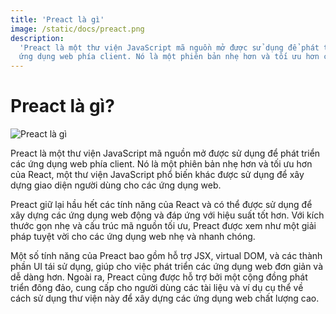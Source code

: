 ```yaml
---
title: 'Preact là gì'
image: /static/docs/preact.png
description:
  'Preact là một thư viện JavaScript mã nguồn mở được sử dụng để phát triển các
  ứng dụng web phía client. Nó là một phiên bản nhẹ hơn và tối ưu hơn của React'
---
```


# Preact là gì?

![Preact là gì](/static/docs/preact.png)

Preact là một thư viện JavaScript mã nguồn mở được sử dụng để phát triển các ứng
dụng web phía client. Nó là một phiên bản nhẹ hơn và tối ưu hơn của React, một
thư viện JavaScript phổ biến khác được sử dụng để xây dựng giao diện người dùng
cho các ứng dụng web.

Preact giữ lại hầu hết các tính năng của React và có thể được sử dụng để xây
dựng các ứng dụng web động và đáp ứng với hiệu suất tốt hơn. Với kích thước gọn
nhẹ và cấu trúc mã nguồn tối ưu, Preact được xem như một giải pháp tuyệt vời cho
các ứng dụng web nhẹ và nhanh chóng.

Một số tính năng của Preact bao gồm hỗ trợ JSX, virtual DOM, và các thành phần
UI tái sử dụng, giúp cho việc phát triển các ứng dụng web đơn giản và dễ dàng
hơn. Ngoài ra, Preact cũng được hỗ trợ bởi một cộng đồng phát triển đông đảo,
cung cấp cho người dùng các tài liệu và ví dụ cụ thể về cách sử dụng thư viện
này để xây dựng các ứng dụng web chất lượng cao.
